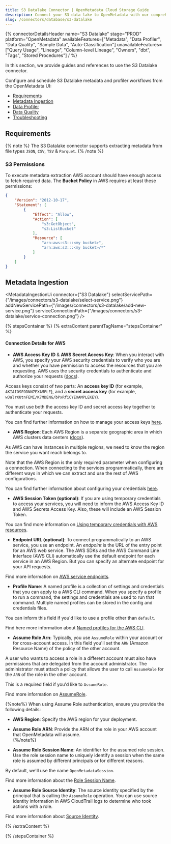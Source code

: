 ```yaml
---
title: S3 Datalake Connector | OpenMetadata Cloud Storage Guide
description: Connect your S3 data lake to OpenMetadata with our comprehensive database connector guide. Setup instructions, configuration examples, and best practices included.
slug: /connectors/database/s3-datalake
---
```









{% connectorDetailsHeader
name="S3 Datalake"
stage="PROD"
platform="OpenMetadata"
availableFeatures=["Metadata", "Data Profiler", "Data Quality", "Sample Data", "Auto-Classification"]
unavailableFeatures=["Query Usage", "Lineage", "Column-level Lineage", "Owners", "dbt", "Tags", "Stored Procedures"]
/ %}

In this section, we provide guides and references to use the S3 Datalake connector.

Configure and schedule S3 Datalake metadata and profiler workflows from the OpenMetadata UI:
- [Requirements](#requirements)
- [Metadata Ingestion](#metadata-ingestion)
- [Data Profiler](/how-to-guides/data-quality-observability/profiler/workflow)
- [Data Quality](/how-to-guides/data-quality-observability/quality)
- [Troubleshooting](/connectors/database/s3-datalake/troubleshooting)

<IngestionModeTiles yamlPath="/snippets/connectors/database/s3-datalake/yaml" />

## Requirements

{% note %}
The S3 Datalake connector supports extracting metadata from file types `JSON`, `CSV`, `TSV` & `Parquet`.
{% /note %}

### S3 Permissions

To execute metadata extraction AWS account should have enough access to fetch required data. The <strong>Bucket Policy</strong> in AWS requires at least these permissions:

```json
{
    "Version": "2012-10-17",
    "Statement": [
        {
            "Effect": "Allow",
            "Action": [
                "s3:GetObject",
                "s3:ListBucket"
            ],
            "Resource": [
                "arn:aws:s3:::<my bucket>",
                "arn:aws:s3:::<my bucket>/*"
            ]
        }
    ]
}
```

## Metadata Ingestion

<MetadataIngestionUi connector={"S3 Datalake"} selectServicePath={"/images/connectors/s3-datalake/select-service.png"} addNewServicePath={"/images/connectors/s3-datalake/add-new-service.png"} serviceConnectionPath={"/images/connectors/s3-datalake/service-connection.png"} />

{% stepsContainer %}
{% extraContent parentTagName="stepsContainer" %}

#### Connection Details for AWS

- **AWS Access Key ID** & **AWS Secret Access Key**: When you interact with AWS, you specify your AWS security credentials to verify who you are and whether you have
  permission to access the resources that you are requesting. AWS uses the security credentials to authenticate and
  authorize your requests ([docs](https://docs.aws.amazon.com/IAM/latest/UserGuide/security-creds.html)).

Access keys consist of two parts: An **access key ID** (for example, `AKIAIOSFODNN7EXAMPLE`), and a **secret access key** (for example, `wJalrXUtnFEMI/K7MDENG/bPxRfiCYEXAMPLEKEY`).

You must use both the access key ID and secret access key together to authenticate your requests.

You can find further information on how to manage your access keys [here](https://docs.aws.amazon.com/IAM/latest/UserGuide/id_credentials_access-keys.html).

- **AWS Region**: Each AWS Region is a separate geographic area in which AWS clusters data centers ([docs](https://docs.aws.amazon.com/AmazonRDS/latest/UserGuide/Concepts.RegionsAndAvailabilityZones.html)).

As AWS can have instances in multiple regions, we need to know the region the service you want reach belongs to.

Note that the AWS Region is the only required parameter when configuring a connection. When connecting to the
services programmatically, there are different ways in which we can extract and use the rest of AWS configurations.

You can find further information about configuring your credentials [here](https://boto3.amazonaws.com/v1/documentation/api/latest/guide/credentials.html#configuring-credentials).

- **AWS Session Token (optional)**: If you are using temporary credentials to access your services, you will need to inform the AWS Access Key ID
  and AWS Secrets Access Key. Also, these will include an AWS Session Token.

You can find more information on [Using temporary credentials with AWS resources](https://docs.aws.amazon.com/IAM/latest/UserGuide/id_credentials_temp_use-resources.html).

- **Endpoint URL (optional)**: To connect programmatically to an AWS service, you use an endpoint. An *endpoint* is the URL of the
  entry point for an AWS web service. The AWS SDKs and the AWS Command Line Interface (AWS CLI) automatically use the
  default endpoint for each service in an AWS Region. But you can specify an alternate endpoint for your API requests.

Find more information on [AWS service endpoints](https://docs.aws.amazon.com/general/latest/gr/rande.html).

- **Profile Name**: A named profile is a collection of settings and credentials that you can apply to a AWS CLI command.
  When you specify a profile to run a command, the settings and credentials are used to run that command.
  Multiple named profiles can be stored in the config and credentials files.

You can inform this field if you'd like to use a profile other than `default`.

Find here more information about [Named profiles for the AWS CLI](https://docs.aws.amazon.com/cli/latest/userguide/cli-configure-profiles.html).

- **Assume Role Arn**: Typically, you use `AssumeRole` within your account or for cross-account access. In this field you'll set the
  `ARN` (Amazon Resource Name) of the policy of the other account.

A user who wants to access a role in a different account must also have permissions that are delegated from the account
administrator. The administrator must attach a policy that allows the user to call `AssumeRole` for the `ARN` of the role in the other account.

This is a required field if you'd like to `AssumeRole`.

Find more information on [AssumeRole](https://docs.aws.amazon.com/STS/latest/APIReference/API_AssumeRole.html).

{%note%}
When using Assume Role authentication, ensure you provide the following details:  
- **AWS Region**: Specify the AWS region for your deployment.  
- **Assume Role ARN**: Provide the ARN of the role in your AWS account that OpenMetadata will assume.  
{%/note%}

- **Assume Role Session Name**: An identifier for the assumed role session. Use the role session name to uniquely identify a session when the same role
  is assumed by different principals or for different reasons.

By default, we'll use the name `OpenMetadataSession`.

Find more information about the [Role Session Name](https://docs.aws.amazon.com/STS/latest/APIReference/API_AssumeRole.html#:~:text=An%20identifier%20for%20the%20assumed%20role%20session.).

- **Assume Role Source Identity**: The source identity specified by the principal that is calling the `AssumeRole` operation. You can use source identity
  information in AWS CloudTrail logs to determine who took actions with a role.

Find more information about [Source Identity](https://docs.aws.amazon.com/STS/latest/APIReference/API_AssumeRole.html#:~:text=Required%3A%20No-,SourceIdentity,-The%20source%20identity).


<AdvancedConfiguration />

{% /extraContent %}

<TestConnection />

<ConfigureIngestion />

<IngestionScheduleAndDeploy />

{% /stepsContainer %}

<Related />
